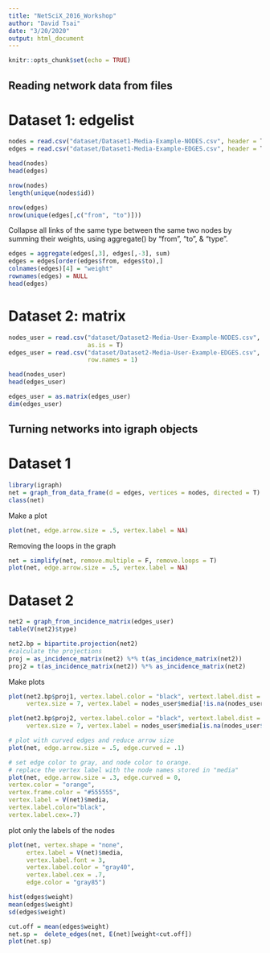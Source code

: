 ```yaml
---
title: "NetSciX_2016_Workshop"
author: "David Tsai"
date: "3/20/2020"
output: html_document
---
```


```r
knitr::opts_chunk$set(echo = TRUE)
```

## Reading network data from files
# Dataset 1: edgelist
```r
nodes = read.csv("dataset/Dataset1-Media-Example-NODES.csv", header = T, as.is = T)
edges = read.csv("dataset/Dataset1-Media-Example-EDGES.csv", header = T, as.is = T)

head(nodes)
head(edges)

nrow(nodes)
length(unique(nodes$id))

nrow(edges)
nrow(unique(edges[,c("from", "to")]))
```


Collapse all links of the same type between the same two nodes by summing their weights, using aggregate() by “from”, “to”, & “type”. 
```r
edges = aggregate(edges[,3], edges[,-3], sum)
edges = edges[order(edges$from, edges$to),]
colnames(edges)[4] = "weight"
rownames(edges) = NULL
head(edges)
```


# Dataset 2: matrix
```r
nodes_user = read.csv("dataset/Dataset2-Media-User-Example-NODES.csv", header = T, 
                      as.is = T)
edges_user = read.csv("dataset/Dataset2-Media-User-Example-EDGES.csv", header = T, 
                      row.names = 1)

head(nodes_user)
head(edges_user)
```

```r
edges_user = as.matrix(edges_user)
dim(edges_user)
```


## Turning networks into igraph objects
# Dataset 1
```r
library(igraph)
net = graph_from_data_frame(d = edges, vertices = nodes, directed = T)
class(net)
```

Make a plot
```r
plot(net, edge.arrow.size = .5, vertex.label = NA)
```

Removing the loops in the graph
```r
net = simplify(net, remove.multiple = F, remove.loops = T)
plot(net, edge.arrow.size = .5, vertex.label = NA)
```

# Dataset 2
```r
net2 = graph_from_incidence_matrix(edges_user)
table(V(net2)$type)

net2.bp = bipartite.projection(net2)
#calculate the projections
proj = as_incidence_matrix(net2) %*% t(as_incidence_matrix(net2))
proj2 = t(as_incidence_matrix(net2)) %*% as_incidence_matrix(net2)
```

Make plots
```r
plot(net2.bp$proj1, vertex.label.color = "black", vertext.label.dist = 1,
     vertex.size = 7, vertex.label = nodes_user$media[!is.na(nodes_user$media.type)])

plot(net2.bp$proj2, vertex.label.color = "black", vertext.label.dist = 1,
     vertex.size = 7, vertex.label = nodes_user$media[is.na(nodes_user$media.type)])
```

```r
# plot with curved edges and reduce arrow size
plot(net, edge.arrow.size = .5, edge.curved = .1)
```

```r
# set edge color to gray, and node color to orange.
# replace the vertex label with the node names stored in "media"
plot(net, edge.arrow.size = .3, edge.curved = 0,
vertex.color = "orange", 
vertex.frame.color = "#555555", 
vertex.label = V(net)$media, 
vertex.label.color="black", 
vertex.label.cex=.7)
```

plot only the labels of the nodes
```r
plot(net, vertex.shape = "none", 
     ertex.label = V(net)$media, 
     vertex.label.font = 3, 
     vertex.label.color = "gray40", 
     vertex.label.cex = .7, 
     edge.color = "gray85")
```


```r
hist(edges$weight) 
mean(edges$weight) 
sd(edges$weight)

cut.off = mean(edges$weight)
net.sp =  delete_edges(net, E(net)[weight<cut.off]) 
plot(net.sp)
```

